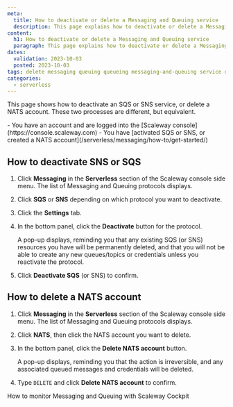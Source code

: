 ```yaml
---
meta:
  title: How to deactivate or delete a Messaging and Queuing service
  description: This page explains how to deactivate or delete a Messaging and Queuing service
content:
  h1: How to deactivate or delete a Messaging and Queuing service
  paragraph: This page explains how to deactivate or delete a Messaging and Queuing service
dates:
  validation: 2023-10-03
  posted: 2023-10-03
tags: delete messaging queuing queueing messaging-and-queuing service disable deactivate nats-account stop
categories:
  - serverless 
---
```


This page shows how to deactivate an SQS or SNS service, or delete a NATS account. These two processes are different, but equivalent.

<Macro id="iam-requirements" />

<Message type="requirement">
  - You have an account and are logged into the [Scaleway console](https://console.scaleway.com)
  - You have [activated SQS or SNS, or created a NATS account](/serverless/messaging/how-to/get-started/)
</Message>

## How to deactivate SNS or SQS

1. Click **Messaging** in the **Serverless** section of the Scaleway console side menu. The list of Messaging and Queuing protocols displays.

2. Click **SQS** or **SNS** depending on which protocol you want to deactivate.

3. Click the **Settings** tab.

4. In the bottom panel, click the **Deactivate** button for the protocol.

    A pop-up displays, reminding you that any existing SQS (or SNS) resources you have will be permanently deleted, and that you will not be able to create any new queues/topics or credentials unless you reactivate the protocol.

5. Click **Deactivate SQS** (or SNS) to confirm.

## How to delete a NATS account

1. Click **Messaging** in the **Serverless** section of the Scaleway console side menu. The list of Messaging and Queuing protocols displays.

2. Click **NATS**, then click the NATS account you want to delete.

3. In the bottom panel, click the **Delete NATS account** button.

    A pop-up displays, reminding you that the action is irreversible, and any associated queued messages and credentials will be deleted.

4. Type `DELETE` and click **Delete NATS account** to confirm.


<Navigation title="See also">
  <PreviousButton to="/serverless/messaging/how-to/monitor-mnq-cockpit/">How to monitor Messaging and Queuing with Scaleway Cockpit</PreviousButton>
</Navigation>
